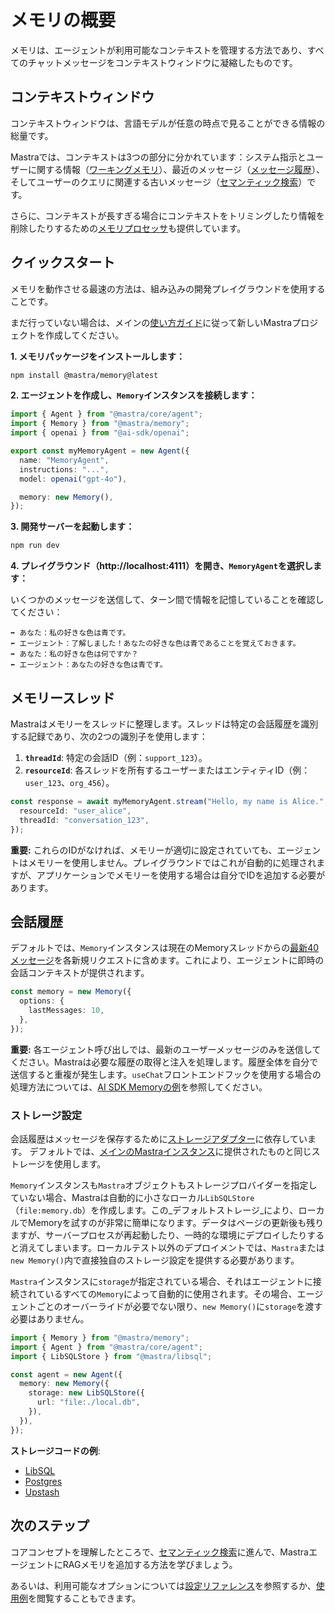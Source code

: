 # メモリの概要

メモリは、エージェントが利用可能なコンテキストを管理する方法であり、すべてのチャットメッセージをコンテキストウィンドウに凝縮したものです。

## コンテキストウィンドウ

コンテキストウィンドウは、言語モデルが任意の時点で見ることができる情報の総量です。

Mastraでは、コンテキストは3つの部分に分かれています：システム指示とユーザーに関する情報（[ワーキングメモリ](./working-memory.mdx)）、最近のメッセージ（[メッセージ履歴](#conversation-history)）、そしてユーザーのクエリに関連する古いメッセージ（[セマンティック検索](./semantic-recall.mdx)）です。

さらに、コンテキストが長すぎる場合にコンテキストをトリミングしたり情報を削除したりするための[メモリプロセッサ](./memory-processors.mdx)も提供しています。

## クイックスタート

メモリを動作させる最速の方法は、組み込みの開発プレイグラウンドを使用することです。

まだ行っていない場合は、メインの[使い方ガイド](/docs/getting-started/installation)に従って新しいMastraプロジェクトを作成してください。

**1. メモリパッケージをインストールします：**

```bash npm2yarn copy
npm install @mastra/memory@latest
```

**2. エージェントを作成し、`Memory`インスタンスを接続します：**

```typescript filename="src/mastra/agents/index.ts" {10}
import { Agent } from "@mastra/core/agent";
import { Memory } from "@mastra/memory";
import { openai } from "@ai-sdk/openai";

export const myMemoryAgent = new Agent({
  name: "MemoryAgent",
  instructions: "...",
  model: openai("gpt-4o"),

  memory: new Memory(),
});
```

**3. 開発サーバーを起動します：**

```bash npm2yarn copy
npm run dev
```

**4. プレイグラウンド（http://localhost:4111）を開き、`MemoryAgent`を選択します：**

いくつかのメッセージを送信して、ターン間で情報を記憶していることを確認してください：

```
➡️ あなた：私の好きな色は青です。
⬅️ エージェント：了解しました！あなたの好きな色は青であることを覚えておきます。
➡️ あなた：私の好きな色は何ですか？
⬅️ エージェント：あなたの好きな色は青です。
```

## メモリースレッド

Mastraはメモリーをスレッドに整理します。スレッドは特定の会話履歴を識別する記録であり、次の2つの識別子を使用します：

1.  **`threadId`**: 特定の会話ID（例：`support_123`）。
2.  **`resourceId`**: 各スレッドを所有するユーザーまたはエンティティID（例：`user_123`、`org_456`）。

```typescript {2,3}
const response = await myMemoryAgent.stream("Hello, my name is Alice.", {
  resourceId: "user_alice",
  threadId: "conversation_123",
});
```

**重要:** これらのIDがなければ、メモリーが適切に設定されていても、エージェントはメモリーを使用しません。プレイグラウンドではこれが自動的に処理されますが、アプリケーションでメモリーを使用する場合は自分でIDを追加する必要があります。

## 会話履歴

デフォルトでは、`Memory`インスタンスは現在のMemoryスレッドからの[最新40メッセージ](../../reference/memory/Memory.mdx)を各新規リクエストに含めます。これにより、エージェントに即時の会話コンテキストが提供されます。

```ts {3}
const memory = new Memory({
  options: {
    lastMessages: 10,
  },
});
```

**重要:** 各エージェント呼び出しでは、最新のユーザーメッセージのみを送信してください。Mastraは必要な履歴の取得と注入を処理します。履歴全体を自分で送信すると重複が発生します。`useChat`フロントエンドフックを使用する場合の処理方法については、[AI SDK Memoryの例](../../examples/memory/use-chat.mdx)を参照してください。

### ストレージ設定

会話履歴はメッセージを保存するために[ストレージアダプター](/reference/memory/Memory#parameters)に依存しています。
デフォルトでは、[メインのMastraインスタンス](https://mastra.ai/reference/core/mastra-class#initialization)に提供されたものと同じストレージを使用します。

`Memory`インスタンスも`Mastra`オブジェクトもストレージプロバイダーを指定していない場合、Mastraは自動的に小さなローカル`LibSQLStore`（`file:memory.db`）を作成します。この_デフォルトストレージ_により、ローカルでMemoryを試すのが非常に簡単になります。データはページの更新後も残りますが、サーバープロセスが再起動したり、一時的な環境にデプロイしたりすると消えてしまいます。ローカルテスト以外のデプロイメントでは、`Mastra`または`new Memory()`内で直接独自のストレージ設定を提供する必要があります。

`Mastra`インスタンスに`storage`が指定されている場合、それはエージェントに接続されているすべての`Memory`によって自動的に使用されます。その場合、エージェントごとのオーバーライドが必要でない限り、`new Memory()`に`storage`を渡す必要はありません。

```ts {7-9}
import { Memory } from "@mastra/memory";
import { Agent } from "@mastra/core/agent";
import { LibSQLStore } from "@mastra/libsql";

const agent = new Agent({
  memory: new Memory({
    storage: new LibSQLStore({
      url: "file:./local.db",
    }),
  }),
});
```

**ストレージコードの例**:

- [LibSQL](/examples/memory/memory-with-libsql)
- [Postgres](/examples/memory/memory-with-pg)
- [Upstash](/examples/memory/memory-with-upstash)

## 次のステップ

コアコンセプトを理解したところで、[セマンティック検索](./semantic-recall.mdx)に進んで、MastraエージェントにRAGメモリを追加する方法を学びましょう。

あるいは、利用可能なオプションについては[設定リファレンス](../../reference/memory/Memory.mdx)を参照するか、[使用例](../../examples/memory/use-chat.mdx)を閲覧することもできます。
